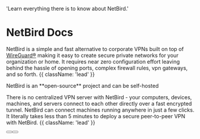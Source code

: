 
  'Learn everything there is to know about NetBird.'

# NetBird Docs

NetBird is a simple and fast alternative to corporate VPNs built on top of [WireGuard®](https://www.wireguard.com/) making it easy to create secure private networks for your organization or home.
It requires near zero configuration effort leaving behind the hassle of opening ports, complex firewall rules, vpn gateways, and so forth. {{ className: 'lead' }}

<Note>
    NetBird is an **open-source** project and can be self-hosted
</Note>

There is no centralized VPN server with NetBird - your computers, devices, machines, and servers connect to each other directly over a fast encrypted tunnel.
NetBird can connect machines running anywhere in just a few clicks.
It literally takes less than 5 minutes to deploy a secure peer-to-peer VPN with NetBird. {{ className: 'lead' }}

<div className="not-prose mb-16 mt-6 flex gap-3">
  <Button href="/docs/how-to/getting-started" arrow="right" children="Getting started" />
  <Button href="https://github.com/netbirdio/netbird" variant="outline" children="Explore Github" />
</div>

<AboutNetbird />

<HowToGuides />


